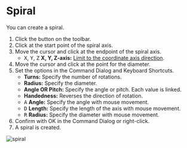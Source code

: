 
# Spiral

<Reference shortcut='' command='Spiral' button='Toolbar' />

You can create a spiral.

1. Click the button <ButtonIcon type="button-spiral" /> on the toolbar.
2. Click at the start point of the spiral axis.
3. Move the cursor and click at the endpoint of the spiral axis.
   - <kbd>X</kbd>, <kbd>Y</kbd>, <kbd>Z</kbd> **X, Y, Z-axis:** [Limit to the coordinate axis direction](./sketching-tips#limit-to-the-coordinate-axis-direction).
4. Move the cursor and click at the point for the diameter.
5. Set the options in the Command Dialog and Keyboard Shortcuts.
   - **Turns:** Specify the number of rotations.
   - **Radius:** Specify the diameter.
   - **Angle OR Pitch:** Specify the angle or pitch. Each value is linked.
   - **Handedness:** Reverses the direction of rotation.
   - <kbd>A</kbd> **Angle:** Specify the angle with mouse movement.
   - <kbd>D</kbd> **Length:** Specify the length of the axis with mouse movement.
   - <kbd>R</kbd> **Radius:** Specify the diameter with mouse movement.
6. Confirm with OK in the Command Dialog or right-click.
7. A spiral is created.

![spiral](/img/spiral.gif)





